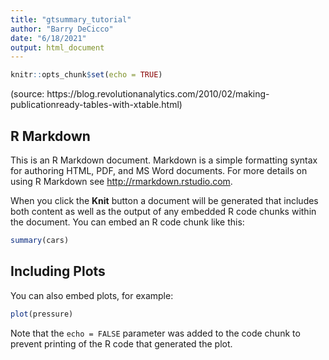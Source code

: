 ```yaml
---
title: "gtsummary_tutorial"
author: "Barry DeCicco"
date: "6/18/2021"
output: html_document
---
```


```r
knitr::opts_chunk$set(echo = TRUE)
```


(source:  https://blog.revolutionanalytics.com/2010/02/making-publicationready-tables-with-xtable.html)


## R Markdown

This is an R Markdown document. Markdown is a simple formatting syntax for authoring HTML, PDF, and MS Word documents. For more details on using R Markdown see <http://rmarkdown.rstudio.com>.

When you click the **Knit** button a document will be generated that includes both content as well as the output of any embedded R code chunks within the document. You can embed an R code chunk like this:

```r
summary(cars)
```

## Including Plots

You can also embed plots, for example:

```r
plot(pressure)
```

Note that the `echo = FALSE` parameter was added to the code chunk to prevent printing of the R code that generated the plot.
